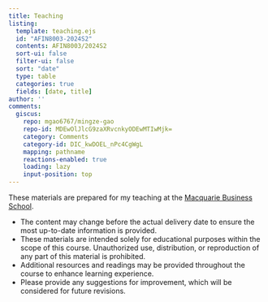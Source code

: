 ```yaml
---
title: Teaching
listing:
  template: teaching.ejs
  id: "AFIN8003-2024S2"
  contents: AFIN8003/2024S2
  sort-ui: false
  filter-ui: false
  sort: "date"
  type: table
  categories: true
  fields: [date, title]
author: ''
comments:
  giscus:
    repo: mgao6767/mingze-gao
    repo-id: MDEwOlJlcG9zaXRvcnkyODEwMTIwMjk=
    category: Comments
    category-id: DIC_kwDOEL_nPc4CgWgL
    mapping: pathname
    reactions-enabled: true
    loading: lazy
    input-position: top
---
```



::: {#AFIN8003-2024S2}
:::

::: {.callout-note}
These materials are prepared for my teaching at the [Macquarie Business School](https://www.mq.edu.au/macquarie-business-school).

- The content may change before the actual delivery date to ensure the most up-to-date information is provided.
- These materials are intended solely for educational purposes within the scope of this course. Unauthorized use, distribution, or reproduction of any part of this material is prohibited.
- Additional resources and readings may be provided throughout the course to enhance learning experience.
- Please provide any suggestions for improvement, which will be considered for future revisions.
:::
